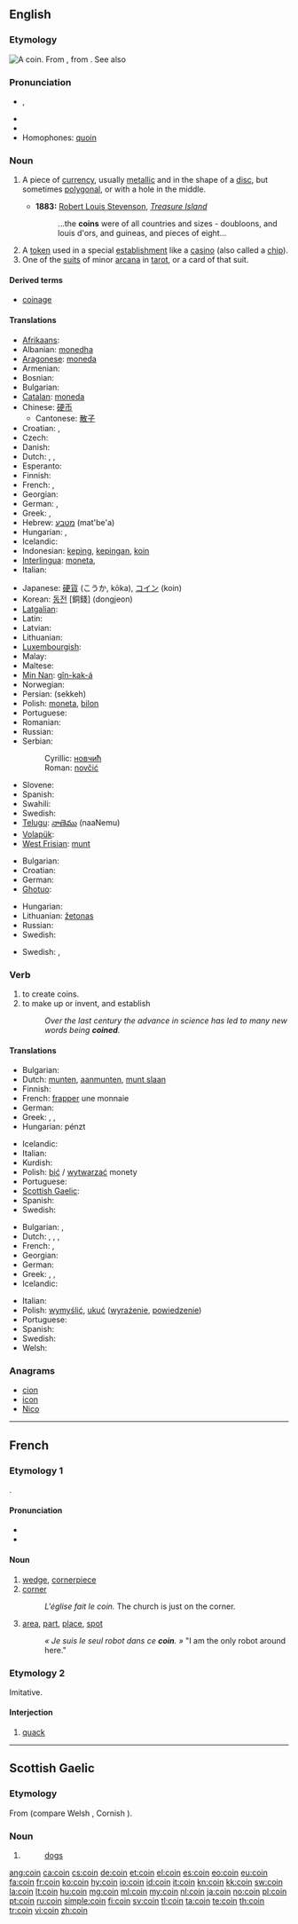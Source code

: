 ==English==
{{wikipedia}}

===Etymology===
[[Image:ClemensXI.png|thumb|right|A coin.]]
From {{etyl|fro}} {{term|coigne||lang=fro|wedge, cornerstone, die for stamping}}, from {{etyl|la}} {{term|cuneus||lang=la|wedge}}. See also {{term|quoin||cornerstone}}

===Pronunciation===
* {{IPA|/kɔɪn/}}, {{SAMPA|/kOIn/}}
* {{audio|en-us-coin.ogg|Audio (US)}}
* {{rhymes|ɔɪn}}
* Homophones: [[quoin]]

===Noun===
{{en-noun}}

# {{context|currency}} A piece of [[currency]], usually [[metallic]] and in the shape of a [[disc]], but sometimes [[polygonal]], or with a hole in the middle.
#* '''1883:''' [[w:Robert Louis Stevenson|Robert Louis Stevenson]], ''[[w:Treasure Island|Treasure Island]]''
#*: ...the '''coins''' were of all countries and sizes - doubloons, and louis d'ors, and guineas, and pieces of eight...
# A [[token]] used in a special [[establishment]] like a [[casino]] (also called a [[chip]]).
# One of the [[suit]]s of minor [[arcana]] in [[tarot]], or a card of that suit.

====Derived terms====
* [[coinage]]

====Translations====
{{trans-top|(''currency'') A piece of currency}}
* [[Afrikaans]]: {{t-|af|munt|xs=Afrikaans}}
* Albanian: [[monedha]] {{g|sq}}
* [[Aragonese]]: [[moneda]] {{f}}
* Armenian: {{t-|hy|մետաղադրամ|tr=metaġadram}}
* Bosnian: {{t-|bs|novčić|m}}
* Bulgarian: {{t+|bg|монета|f}}
* [[Catalan]]: [[moneda]] {{f}}
* Chinese: [[硬币]]
** Cantonese: [[散子]]
* Croatian: {{t-|hr|novčić|m|alt=nòvčić}}, {{t|hr|kovanica|f|alt=kovànica}}
* Czech: {{t+|cs|mince|f}}
* Danish: {{t-|da|mønt|c}}
* Dutch: {{t+|nl|munt|m}}, {{t+|nl|muntstuk|n}}, {{t+|nl|geldstuk|n}}
* Esperanto: {{t-|eo|monero|xs=Esperanto}}
* Finnish: {{t+|fi|kolikko}}
* French: {{t+|fr|monnaie|f}}, {{t+|fr|pièce|f}}
* Georgian: {{t|ka|მონეტა|sc=Geor}}
* German: {{t+|de|Münze|f}}, {{t+|de|Geldstück|n}}
* Greek: {{t+|el|κέρμα|n|tr=kérma}}, {{t+|el|νόμισμα|tr=nómisma}}
* Hebrew: [[מטבע]] (mat'be'a) {{m}}
* Hungarian: {{t+|hu|érme}},  {{t+|hu|fémpénz}}
* Icelandic: {{t-|is|mynt|f}}
* Indonesian: [[keping]], [[keping|kepingan]], [[koin]]
* [[Interlingua]]: [[moneta]], {{t|ia|numisma}}
* Italian: {{t+|it|moneta|f}}
{{trans-mid}}
* Japanese: [[硬貨]] (こうか, kōka), [[コイン]] (koin)
* Korean: [[동전]] [銅錢] (dongjeon)
* [[Latgalian]]: {{tø|ltg|moneta|f}}
* Latin: {{t-|la|moneta|f}}
* Latvian: {{t|lv|monēta|f}}
* Lithuanian: {{t-|lt|moneta|f|xs=Lithuanian}}
* [[Luxembourgish]]: {{t|lb|Mënz|f}}
* Malay: {{t|ms|duit syiling}}
* Maltese: {{t-|mt|munita|f|xs=Maltese}}
* [[Min Nan]]: [[gîn-kak-á]]
* Norwegian: {{t+|no|mynt|m}}
* Persian: {{fa-Arab|[[سکه]]}} (sekkeh)
* Polish: [[moneta]], [[bilon]]
* Portuguese: {{t+|pt|moeda|f}}
* Romanian: {{t+|ro|monedă|f}}
* Russian: {{t+|ru|монета|f|tr=mon'éta}}
* Serbian:
*: Cyrillic: [[новчић]] {{m}}
*: Roman: [[novčić]] {{m}}
* Slovene: {{t+|sl|kovanec|m}}
* Spanish: {{t+|es|moneda|f}}
* Swahili: {{t|sw|sarafu}}
* Swedish: {{t+|sv|mynt|n}}
* [[Telugu]]: [[నాణెము]] (naaNemu)
* [[Volapük]]: {{t|vo|könäd}}
* [[West Frisian]]: [[munt]]
{{trans-bottom}}

{{trans-top|A token used in a special establishment like a casino}}
* Bulgarian: {{t|bg|жетон|m}}
* Croatian: {{t|hr|žeton|m|alt=žètōn}}
* German: {{t+|de|Chip|m}}
* [[Ghotuo]]: {{tø|aaa|Corin}}
{{trans-mid}}
* Hungarian: {{t-|hu|zseton}}
* Lithuanian: [[žetonas]] {{m}}
* Russian: {{t+|ru|фишка|f|tr=fíška}}
* Swedish: {{t+|sv|pollett|c}}
{{trans-bottom}}

{{trans-top|One of the suits of minor arcana in tarot, or a card of that suit}}
* Swedish: {{t+|sv|mynt|n}}, {{t+|sv|pentagram|n}}
{{trans-mid}}
{{trans-bottom}}

===Verb===
{{en-verb}}

# to create coins.
# to make up or invent, and establish
#: ''Over the last century the advance in science has led to many new words being '''coined'''.''

====Translations====
{{trans-top|to create coins}}
* Bulgarian: {{t+|bg|сека}}
* Dutch: [[munten]], [[aanmunten]], [[munt slaan]]
* Finnish: {{t|fi|lyödä rahaa}}
* French: [[frapper]] une monnaie
* German: {{t+|de|prägen}}
* Greek: {{t|el|νομισματοκοπώ|tr=nomismatokopó}}, {{t|el|νομισματοποιώ|tr=nomismatopoió}}, {{t|el|κερματίζω|tr=kermatízo}} {{qualifier|means also "to cut" and "to shatter"}}
* Hungarian: pénzt {{t|hu|ver}}
{{trans-mid}}
* Icelandic: {{t-|is|slá mynt}}
* Italian: {{t+|it|coniare}}
* Kurdish: {{ku-Arab|[[پاره‌لێدان]]}}
* Polish: [[bić]] / [[wytwarzać]] monety
* Portuguese: {{t+|pt|cunhar}}
* [[Scottish Gaelic]]: {{t|gd|buail}}
* Spanish: {{t+|es|acuñar}}
* Swedish: {{t|sv|prägla}}
{{trans-bottom}}

{{trans-top|to make up or invent, and establish}}
* Bulgarian: {{t|bg|измислям}},  {{t|bg|изфабрикувам}}
* Dutch: {{t+|nl|verzinnen}}, {{t+|nl|smeden}}, {{t-|nl|opperen}}, {{t|nl|bedenken}}
* French: {{t+|fr|inventer}}, {{t+|fr|forger}}
* Georgian: {{t|ka|გამოგონება|sc=Geor}}
* German: {{t+|de|prägen}}
* Greek: {{t|el|εφευρίσκω|tr=efevrísko}}, {{t|el|επινοώ|tr=epinoó}}, {{t|el|κατασκευάζω|tr=kataskevázo}}
* Icelandic: {{t-|is|búa til}}
{{trans-mid}}
* Italian: {{t+|it|coniare}}
* Polish: [[wymyślić]], [[ukuć]] ([[wyrażenie]], [[powiedzenie]])
* Portuguese: {{t+|pt|cunhar}}
* Spanish: {{t+|es|acuñar}}
* Swedish: {{t+|sv|mynta}}
* Welsh: {{t|cy|bathu|xs=Welsh}}
{{trans-bottom}}

===Anagrams===
* [[cion#English|cion]]
* [[icon#English|icon]]
* [[Nico#English|Nico]]

----

==French==

===Etymology 1===
{{etyl|la|fr}} {{term|cuneus||wedge}}.

====Pronunciation====
* {{audio|Fr-coin.ogg|audio}}
* {{IPA|/kwɛ̃/|lang=fr}}

====Noun====
{{fr-noun|m}}

# [[wedge]], [[cornerpiece]]
# [[corner]]
#: ''L'église fait le coin.''  The church is just on the corner.
# [[area]], [[part]], [[place]], [[spot]]
#: ''« Je suis le seul robot dans ce '''coin'''. »''  "I am the only robot around here."

===Etymology 2===
Imitative.

====Interjection====
{{fr-intj}}

# [[quack]]

----

==Scottish Gaelic==

===Etymology===
From {{proto|Celtic|kūn|lang=gd}} (compare Welsh {{term|cŵn|lang=cy}}, Cornish {{term|keun|lang=kw}}).

===Noun===
{{infl|gd|noun form|g=m}}

# {{plural of|cù|lang=gd}}
#: [[dogs]]

[[ang:coin]]
[[ca:coin]]
[[cs:coin]]
[[de:coin]]
[[et:coin]]
[[el:coin]]
[[es:coin]]
[[eo:coin]]
[[eu:coin]]
[[fa:coin]]
[[fr:coin]]
[[ko:coin]]
[[hy:coin]]
[[io:coin]]
[[id:coin]]
[[it:coin]]
[[kn:coin]]
[[kk:coin]]
[[sw:coin]]
[[la:coin]]
[[lt:coin]]
[[hu:coin]]
[[mg:coin]]
[[ml:coin]]
[[my:coin]]
[[nl:coin]]
[[ja:coin]]
[[no:coin]]
[[pl:coin]]
[[pt:coin]]
[[ru:coin]]
[[simple:coin]]
[[fi:coin]]
[[sv:coin]]
[[tl:coin]]
[[ta:coin]]
[[te:coin]]
[[th:coin]]
[[tr:coin]]
[[vi:coin]]
[[zh:coin]]